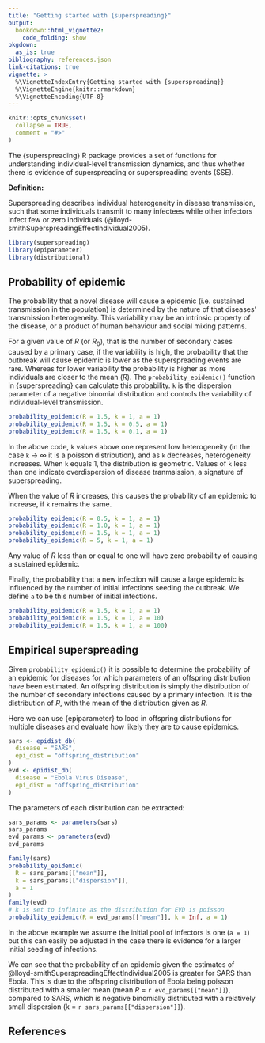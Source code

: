 ```yaml
---
title: "Getting started with {superspreading}"
output: 
  bookdown::html_vignette2:
    code_folding: show
pkgdown:
  as_is: true
bibliography: references.json
link-citations: true
vignette: >
  %\VignetteIndexEntry{Getting started with {superspreading}}
  %\VignetteEngine{knitr::rmarkdown}
  %\VignetteEncoding{UTF-8}
---
```


```r
knitr::opts_chunk$set(
  collapse = TRUE,
  comment = "#>"
)
```

The {superspreading} R package provides a set of functions for understanding
individual-level transmission dynamics, and thus whether there is evidence of
superspreading or superspreading events (SSE).

::: {.alert .alert-info}
**Definition:**

Superspreading describes individual heterogeneity in disease transmission, such that some individuals transmit to many infectees while other
infectors infect few or zero individuals (@lloyd-smithSuperspreadingEffectIndividual2005).
:::

```r
library(superspreading)
library(epiparameter)
library(distributional)
```

## Probability of epidemic

The probability that a novel disease will cause a epidemic (i.e. sustained 
transmission in the population) is determined by the nature of that diseases'
transmission heterogeneity. This variability may be an intrinsic property of 
the disease, or a product of human behaviour and social mixing patterns.

For a given value of $R$ (or $R_0$), that is the number of secondary cases caused by a 
primary case, if the variability is high, the probability that the outbreak 
will cause epidemic is lower as the superspreading events are rare. Whereas for
lower variability the probability is higher as more individuals are closer to the 
mean ($R$). The `probability_epidemic()` function in {superspreading} can calculate
this probability. `k` is the dispersion parameter of a negative binomial distribution
and controls the variability of individual-level transmission.

```r
probability_epidemic(R = 1.5, k = 1, a = 1)
probability_epidemic(R = 1.5, k = 0.5, a = 1)
probability_epidemic(R = 1.5, k = 0.1, a = 1)
```

In the above code, `k` values above one represent low heterogeneity (in the case `k` 
&rarr; $\infty$ it is a poisson distribution), and as `k` decreases,
heterogeneity increases. When `k` equals 1, the distribution is geometric. Values
of `k` less than one indicate overdispersion of disease tranmsission, a signature
of superspreading.

When the value of $R$ increases, this causes the probability of an 
epidemic to increase, if `k` remains the same.

```r
probability_epidemic(R = 0.5, k = 1, a = 1)
probability_epidemic(R = 1.0, k = 1, a = 1)
probability_epidemic(R = 1.5, k = 1, a = 1)
probability_epidemic(R = 5, k = 1, a = 1)
```

Any value of $R$ less than or equal to one will have zero probability of causing
a sustained epidemic.

Finally, the probability that a new infection will cause a large epidemic is influenced by the
number of initial infections seeding the outbreak. We define
`a` to be this number of initial infections.

```r
probability_epidemic(R = 1.5, k = 1, a = 1)
probability_epidemic(R = 1.5, k = 1, a = 10)
probability_epidemic(R = 1.5, k = 1, a = 100)
```

## Empirical superspreading

Given `probability_epidemic()` it is possible to determine the probability of 
an epidemic for diseases for which parameters of an offspring distribution have 
been estimated. An offspring distribution is simply the distribution of the 
number of secondary infections caused by a primary infection. It is the distribution
of $R$, with the mean of the distribution given as $R$.

Here we can use {epiparameter} to load in offspring distributions for multiple 
diseases and evaluate how likely they are to cause epidemics.

```r
sars <- epidist_db(
  disease = "SARS",
  epi_dist = "offspring_distribution"
)
evd <- epidist_db(
  disease = "Ebola Virus Disease",
  epi_dist = "offspring_distribution"
)
```

The parameters of each distribution can be extracted:

```r
sars_params <- parameters(sars)
sars_params
evd_params <- parameters(evd)
evd_params
```

```r
family(sars)
probability_epidemic(
  R = sars_params[["mean"]],
  k = sars_params[["dispersion"]],
  a = 1
)
family(evd)
# k is set to infinite as the distribution for EVD is poisson
probability_epidemic(R = evd_params[["mean"]], k = Inf, a = 1)
```

In the above example we assume the initial pool of infectors is one (`a = 1`) 
but this can easily be adjusted in the case there is evidence for a larger initial
seeding of infections.

We can see that the probability of an epidemic given the estimates of 
@lloyd-smithSuperspreadingEffectIndividual2005 is greater for SARS than Ebola. 
This is due to the offspring distribution of Ebola being poisson distributed 
with a smaller mean (mean $R$ = `r evd_params[["mean"]]`), 
compared to SARS, which is negative binomially distributed with a relatively
small dispersion (k = `r sars_params[["dispersion"]]`).

## References
